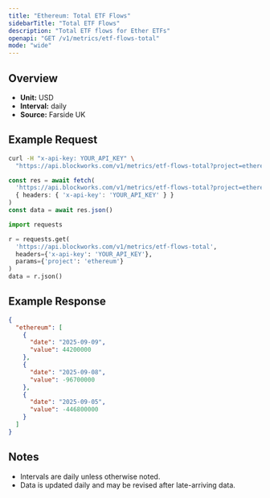 ```yaml
---
title: "Ethereum: Total ETF Flows"
sidebarTitle: "Total ETF Flows"
description: "Total ETF flows for Ether ETFs"
openapi: "GET /v1/metrics/etf-flows-total"
mode: "wide"
---
```


## Overview

- **Unit:** USD
- **Interval:** daily
- **Source:** Farside UK

## Example Request

<CodeGroup>

```bash cURL
curl -H "x-api-key: YOUR_API_KEY" \
  "https://api.blockworks.com/v1/metrics/etf-flows-total?project=ethereum"
```

```typescript TypeScript
const res = await fetch(
  'https://api.blockworks.com/v1/metrics/etf-flows-total?project=ethereum',
  { headers: { 'x-api-key': 'YOUR_API_KEY' } }
)
const data = await res.json()
```

```python Python
import requests

r = requests.get(
  'https://api.blockworks.com/v1/metrics/etf-flows-total',
  headers={'x-api-key': 'YOUR_API_KEY'},
  params={'project': 'ethereum'}
)
data = r.json()
```

</CodeGroup>

## Example Response

```json
{
  "ethereum": [
    {
      "date": "2025-09-09",
      "value": 44200000
    },
    {
      "date": "2025-09-08",
      "value": -96700000
    },
    {
      "date": "2025-09-05",
      "value": -446800000
    }
  ]
}
```

## Notes
- Intervals are daily unless otherwise noted.
- Data is updated daily and may be revised after late-arriving data.